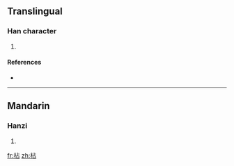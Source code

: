 ==Translingual==

===Han character===
{{Han char|rn=75|rad=木|as=05|sn=9|four=4196<sub>0</sub>|canj=木卜口 (DYR)}}

# {{defn|Han|sort=木05}}

====References====
* {{Han ref|kx=0517.020|dkj=14578|dj=0904.170|hdz=21181.030|uh=67AE|ud=26542|bh=CF5B|bd=53083}}

----

==Mandarin==

===Hanzi===
{{cmn-hanzi|pin=[[xiān]] ([[xian1]])|wg=hsien<sup>1</sup>}}

# {{defn|Mandarin}}

[[fr:枮]]
[[zh:枮]]